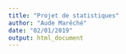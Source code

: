```yaml
---
title: "Projet de statistiques"
author: "Aude Marêché"
date: "02/01/2019"
output: html_document
---
```


